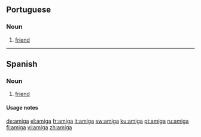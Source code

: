 {{see|Amiga}}
==Portuguese==

===Noun===
{{pt-noun-mf|m=amigo|f=amiga}}

# [[friend]]

----

==Spanish==

===Noun===
{{es-noun-mf|m=amigo|f=amiga}}

# {{feminine of|amigo}} [[friend]]

====Usage notes====
{{es-note-noun-mf|amigo}}

[[de:amiga]]
[[el:amiga]]
[[fr:amiga]]
[[it:amiga]]
[[sw:amiga]]
[[ku:amiga]]
[[pt:amiga]]
[[ru:amiga]]
[[fi:amiga]]
[[vi:amiga]]
[[zh:amiga]]
